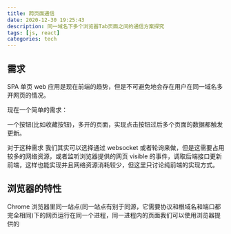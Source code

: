 ```yaml
---
title: 跨页面通信
date: 2020-12-30 19:25:43
description: 同一域名下多个浏览器Tab页面之间的通信方案探究
tags: [js, react]
categories: tech
---
```


## 需求

SPA 单页 web 应用是现在前端的趋势，但是不可避免地会存在用户在同一域名多开网页的情况。

现在一个简单的需求：

一个按钮(比如收藏按钮)，多开的页面，实现点击按钮过后多个页面的数据都触发更新。

对于这种需求 我们其实可以选择通过 websocket 或者轮询来做，但是这需要占用较多的网络资源，或者监听浏览器提供的网页 visible 的事件，调取后端接口更新前端，这样也能实现并且网络资源消耗较少，但这里只讨论纯前端的实现方式。

## 浏览器的特性

Chrome 浏览器里同一站点(同一站点有别于同源，它需要协议和根域名和端口都完全相同)下的网页运行在同一个进程，同一进程内的页面我们可以使用浏览器提供的
